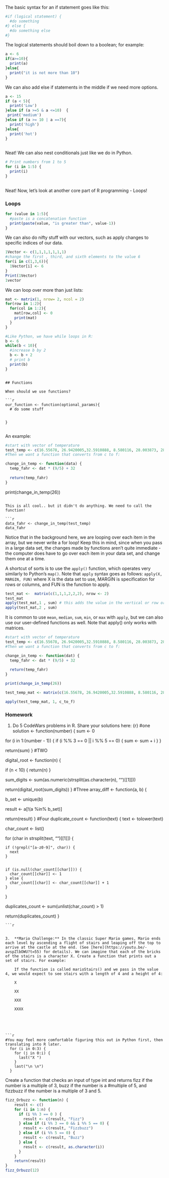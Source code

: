 
The basic syntax for an if statement goes like this:

```r
#if (logical statement) {
  #do something
#} else {
  #do something else
#}
```
The logical statements should boil down to a boolean; for example:
```r
a <- 6
if(a>=10){
  print(a)
}else{
  print("it is not more than 10")
}
```
We can also add else if statements in the middle if we need more options.

```r
a <- 15
if (a < 5){
  print('Low')
}else if (a >=5 & a <=10)  {
 print('medium')
}else if (a >= 10 | a ==7){
  print('high')
}else{
  print('hot')
}
  
```

Neat! We can also nest conditionals just like we do in Python.

```r
# Print numbers from 1 to 5
for (i in 1:5) {
  print(i)
}
    
```

Neat! Now, let's look at another core part of R programming - Loops!

### Loops

```r
for (value in 1:5){
  #paste is a concatenation function
  print(paste(value, "is greater than", value-1))
}
```

We can also do nifty stuff with our vectors, such as apply changes to specific indices of our data.

```r
1Vector <- c(1,1,1,1,1,1,1)
#change the first , third, and sixth elements to the value 6
for(i in c(1,3,6)){
  1Vector[i] <- 6
}
Print(1Vector)
1vector
```

We can loop over more than just lists:

```r
mat <- matrix(1, nrow= 2, ncol = 2)
for(row in 1:2){
  for(col in 1:2){
    mat[row,col] <- 0
    print(mat)
  }
}
```


```r
#Like Python, we have while loops in R:
b <- 6
while(b < 10){
  #increase b by 2
  b <- b + 2
  # print b
  print(b)
}
```

```

## Functions

When should we use functions?

```r
our_function <- function(optional_params){
  # do some stuff
  
  
}


```

An example:

```r
#start with vector of temperature 
test_temp <- c(16.55678, 26.9420005,32.5910888, 8.580116, 28.003873, 28.5423, 20.976854)                                                                                                 
#Then we want a function that converts from c to f:

change_in_temp <- function(data) {
  temp_fahr <- dat * (9/5) + 32
 
  return(temp_fahr)
}


```

print(change_in_temp(26))
```

This is all cool.. but it didn't do anything. We need to call the function!

```r
data_fahr <- change_in_temp(test_temp)
data_fahr
```

Notice that in the background here, we are looping over each item in the array, but we never write a for loop! Keep this in mind, since when you pass in a large data set, the changes made by functions aren't quite immediate - the computer does have to go over each item in your data set, and change them one at a time.

A shortcut of sorts is to use the `apply()` function, which operates very similarly to Python's `map()`. Note that `apply` syntax goes as follows: `apply(X, MARGIN, FUN)` where X is the data set to use, MARGIN is specification for rows or columns, and FUN is the function to apply.

```r
test_mat <-  matrix(c(1,1,1,2,2,2), nrow <- 2)
test_mat
apply(test_mat,1 , sum) # this adds the value in the vertical or row order, 1 refers to row and 2 is for colomun
apply(test_mat,2 , sum)
```

It is common to use `mean`, `median`, `sum`, `min`, or `max` with `apply`, but we can also use our user-defined functions as well. Note that apply() only works with matrices.

```r
#start with vector of temperature 
test_temp <- c(16.55678, 26.9420005,32.5910888, 8.580116, 28.003873, 28.5423, 20.976854)                                                                                                 
#Then we want a function that converts from c to f:

change_in_temp <- function(dat) {
  temp_fahr <- dat * (9/5) + 32
 
  return(temp_fahr)
}

print(change_in_temp(26))
```
```r
test_temp_mat <- matrix(c(16.55678, 26.9420005,32.5910888, 8.580116, 28.003873, 28.5423, 20.976854, 34.7890), nrow <- 2)

apply(test_temp_mat, 1, c_to_f)
```

### Homework

1.  Do 5 CodeWars problems in R. Share your solutions here:
{r}
#one
solution <- function(number) {
  sum <- 0
  
  for (i in 1:(number - 1)) {
    if (i %% 3 == 0 || i %% 5 == 0) {
      sum <- sum + i
    }
  }
  
  return(sum)
}
#TWO

digital_root <- function(n) {

  if (n < 10) {
    return(n)
  }
  
  sum_digits <- sum(as.numeric(strsplit(as.character(n), "")[[1]]))
  

  return(digital_root(sum_digits))
}
#Three
array_diff <- function(a, b) {
  
  b_set <- unique(b)
  
  result <- a[!(a %in% b_set)]
  
  return(result)
}
#Four 
duplicate_count <- function(text) {
  text <- tolower(text)
  

  char_count <- list()
  
  for (char in strsplit(text, "")[[1]]) {
  
    if (!grepl("[a-z0-9]", char)) {
      next
    }
    

    if (is.null(char_count[[char]])) {
      char_count[[char]] <- 1
    } else {
      char_count[[char]] <- char_count[[char]] + 1
    }
  }
  

  duplicates_count <- sum(unlist(char_count) > 1)
  
  return(duplicates_count)
}


    ```r

```

3.  **Mario Challenge:** In the classic Super Mario games, Mario ends each level by ascending a flight of stairs and leaping off the top to arrive at the castle at the end. (See [here](https://youtu.be/-avspZlbOWU?t=55) for details). We can imagine that each of the bricks of the stairs is a character X. Create a function that prints out a set of stairs. For example:

    If the function is called marioStairs() and we pass in the value 4, we would expect to see stairs with a length of 4 and a height of 4:

    X

    XX

    XXX

    XXXX




  
```r
#You may feel more comfortable figuring this out in Python first, then translating into R later.
  for (i in 0:3) {
    for (j in 0:i) {
      last("X ")
    }
    last("\n \n")
  }

```
Create a function that checks an input of type int and returns fizz if the number is a multiple of 3, buzz if the number is a #multiple of 5, and fizzbuzz if the number is a multiple of 3 and 5.

```r
fizz_Orbuzz <- function(n) {
    result <- c()
    for (i in 1:n) {
      if (i %% 3 == 0 ) {
        result <- c(result, "Fizz")
      } else if (i %% 3 == 0 && i %% 5 == 0) {
        result <- c(result, "Fizzbuzz")
      } else if (i %% 5 == 0) {
        result <- c(result, "Buzz")
      } else {
        result <- c(result, as.character(i))
      }
    }
    return(result)
}
fizz_Orbuzz(12)

```